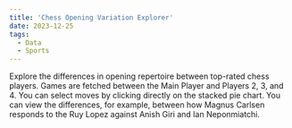 ```yaml
---
title: 'Chess Opening Variation Explorer'
date: 2023-12-25
tags: 
  - Data
  - Sports
---
```




Explore the differences in opening repertoire between top-rated chess players. Games are fetched between the Main Player and Players 2, 3, and 4. You can select moves by clicking directly on the stacked pie chart. You can view the differences, for example, between how Magnus Carlsen responds to the Ruy Lopez against Anish Giri and Ian Neponmiatchi.

<ChessChart />